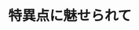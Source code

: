﻿---
title: "特異点に魅せられて"
category: "理学院"
vol: "50"
interviewee: "石井 志保子 "
url: ""
tags: []
pdf: "50-2.pdf"
career: ""
preface: "代数幾何学の研究を行っている石井。今回はその中でも、石井先生の研究の中心である特異点について伺った。極度に抽象化され、数学者にしか理解できなくなった現代数学を、厳密さを省き、できる限り直感的に語っていただいた。"
---
